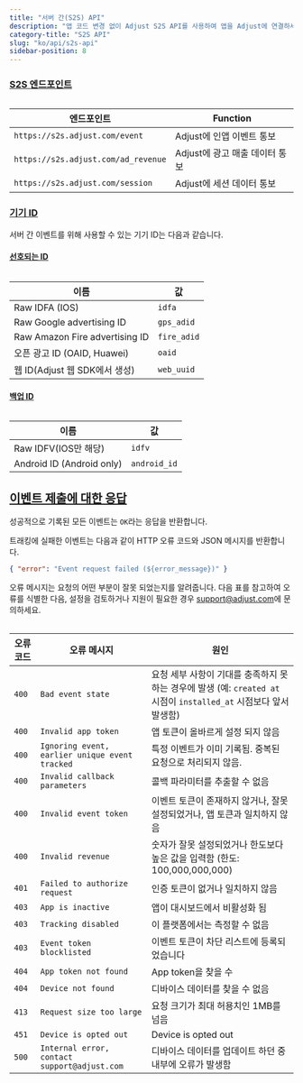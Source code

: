 ```yaml
---
title: "서버 간(S2S) API"
description: "앱 코드 변경 없이 Adjust S2S API를 사용하여 앱을 Adjust에 연결하세요."
category-title: "S2S API"
slug: "ko/api/s2s-api"
sidebar-position: 8
---
```


### [S2S 엔드포인트](s2s-endpoints)

<Table>

| 엔드포인트                          | Function                       |
| ----------------------------------- | ------------------------------ |
| `https://s2s.adjust.com/event`      | Adjust에 인앱 이벤트 통보      |
| `https://s2s.adjust.com/ad_revenue` | Adjust에 광고 매출 데이터 통보 |
| `https://s2s.adjust.com/session`    | Adjust에 세션 데이터 통보      |

</Table>

### [기기 ID](device-identifiers)

서버 간 이벤트를 위해 사용할 수 있는 기기 ID는 다음과 같습니다.

#### [선호되는 ID](preferred-identifiers)

<Table>

| 이름                            | 값          |
| ------------------------------- | ----------- |
| Raw IDFA \(IOS\)                | `idfa`      |
| Raw Google advertising ID       | `gps_adid`  |
| Raw Amazon Fire advertising ID  | `fire_adid` |
| 오픈 광고 ID \(OAID, Huawei\)   | `oaid`      |
| 웹 ID\(Adjust 웹 SDK에서 생성\) | `web_uuid`  |

</Table>

#### [백업 ID](backup-identifiers)

<Table>

| 이름                        | 값           |
| --------------------------- | ------------ |
| Raw IDFV\(IOS만 해당\)      | `idfv`       |
| Android ID \(Android only\) | `android_id` |

</Table>

## [이벤트 제출에 대한 응답](event-submission-responses)

성공적으로 기록된 모든 이벤트는 `OK`라는 응답을 반환합니다.

트래킹에 실패한 이벤트는 다음과 같이 HTTP 오류 코드와 JSON 메시지를 반환합니다.

<CodeBlock title="오류 응답">

```json
{ "error": "Event request failed (${error_message})" }
```

</CodeBlock>

오류 메시지는 요청의 어떤 부분이 잘못 되었는지를 알려줍니다. 다음 표를 참고하여 오류를 식별한 다음, 설정을 검토하거나 지원이 필요한 경우 [support@adjust.com](mailto:support@adjust.com)에 문의하세요.

<Table>

| 오류 코드 | 오류 메시지                                    | 원인                                                                                                                |
| --------- | ---------------------------------------------- | ------------------------------------------------------------------------------------------------------------------- |
| `400`     | `Bad event state`                              | 요청 세부 사항이 기대를 충족하지 못하는 경우에 발생 \(예: `created at` 시점이 `installed_at` 시점보다 앞서 발생함\) |
| `400`     | `Invalid app token`                            | 앱 토큰이 올바르게 설정 되지 않음                                                                                   |
| `400`     | `Ignoring event, earlier unique event tracked` | 특정 이벤트가 이미 기록됨. 중복된 요청으로 처리되지 않음.                                                           |
| `400`     | `Invalid callback parameters`                  | 콜백 파라미터를 추출할 수 없음                                                                                      |
| `400`     | `Invalid event token`                          | 이벤트 토큰이 존재하지 않거나, 잘못 설정되었거나, 앱 토큰과 일치하지 않음                                           |
| `400`     | `Invalid revenue`                              | 숫자가 잘못 설정되었거나 한도보다 높은 값을 입력함 \(한도: 100,000,000,000\)                                        |
| `401`     | `Failed to authorize request`                  | 인증 토큰이 없거나 일치하지 않음                                                                                    |
| `403`     | `App is inactive`                              | 앱이 대시보드에서 비활성화 됨                                                                                       |
| `403`     | `Tracking disabled`                            | 이 플랫폼에서는 측정할 수 없음                                                                                      |
| `403`     | `Event token blocklisted`                      | 이벤트 토큰이 차단 리스트에 등록되었습니다                                                                          |
| `404`     | `App token not found`                          | App token을 찾을 수                                                                                                 |
| `404`     | `Device not found`                             | 디바이스 데이터를 찾을 수 없음                                                                                      |
| `413`     | `Request size too large`                       | 요청 크기가 최대 허용치인 1MB를 넘음                                                                                |
| `451`     | `Device is opted out`                          | Device is opted out                                                                                                 |
| `500`     | `Internal error, contact support@adjust.com`   | 디바이스 데이터를 업데이트 하던 중 내부에 오류가 발생함                                                             |

</Table>
